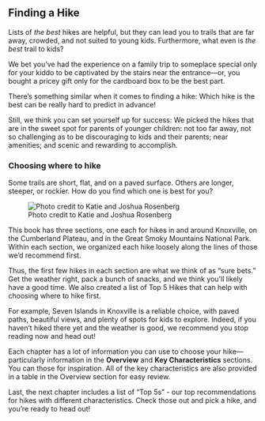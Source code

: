 ## Finding a Hike

Lists of *the best* hikes are helpful, but they can lead you to trails that are far away, crowded, and not suited to young kids. Furthermore, what even is *the best* trail to kids?

We bet you've had the experience on a family trip to someplace special only for your kiddo to be captivated by the stairs near the entrance---or, you bought a pricey gift only for the cardboard box to be the best part.

There's something similar when it comes to finding a hike: Which hike is the best can be really hard to predict in advance!

Still, we think you can set yourself up for success: We picked the hikes that are in the sweet spot for parents of younger children: not too far away, not so challenging as to be discouraging to kids and their parents; near amenities; and scenic and rewarding to accomplish.

### Choosing where to hike

Some trails are short, flat, and on a paved surface. Others are longer, steeper, or rockier. How do you find which one is best for you?

![Photo credit to Katie and Joshua Rosenberg](img/rocky trail.jpg)

This book has three sections, one each for hikes in and around Knoxville, on the Cumberland Plateau, and in the Great Smoky Mountains National Park. Within each section, we organized each hike loosely along the lines of those we’d recommend first. 

Thus, the first few hikes in each section are what we think of as "sure bets." Get the weather right, pack a bunch of snacks, and we think you’ll likely have a good time. We also created a list of Top 5 Hikes that can help with choosing where to hike first.

For example, Seven Islands in Knoxville is a reliable choice, with paved paths, beautiful views, and plenty of spots for kids to explore. Indeed, if you haven't hiked there yet and the weather is good, we recommend you stop reading now and head out!

Each chapter has a lot of information you can use to choose your hike---particularly information in the **Overview** and **Key Characteristics** sections. You can those for inspiration. All of the key characteristics are also provided in a table in the Overview section for easy review. 

Last, the next chapter includes a list of "Top 5s" - our top recommendations for hikes with different characteristics. Check those out and pick a hike, and you're ready to head out!
